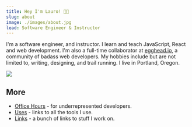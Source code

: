 ```yaml
---
title: Hey I'm Lauro! 👋🏽
slug: about
image: ./images/about.jpg
lead: Software Engineer & Instructor
---
```


I'm a software engineer, and instructor. I learn and teach JavaScript, React and web development. I'm also a full-time collaborator at [egghead.io](https://egghead.io/), a community of badass web developers. My hobbies include but are not limited to, writing, designing, and trail running. I live in Portland, Oregon.

![](./images/about.jpg)

## More

- [Office Hours](/office-hours) - for underrepresented developers.
- [Uses](/uses) - links to all the tools I use.
- [Links](/links) - a bunch of links to stuff I work on.
